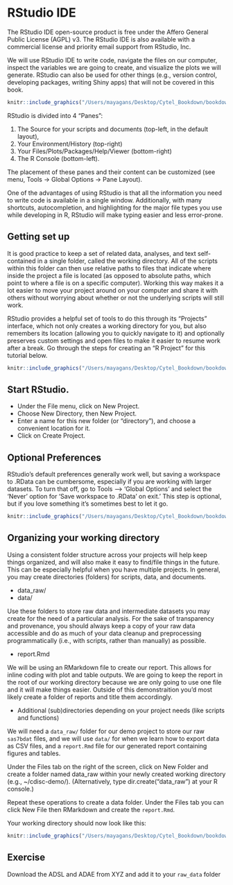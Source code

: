 # RStudio IDE {#intro}

The RStudio IDE open-source product is free under the Affero General Public License (AGPL) v3. The RStudio IDE is also available with a commercial license and priority email support from RStudio, Inc.

We will use RStudio IDE to write code, navigate the files on our computer, inspect the variables we are going to create, and visualize the plots we will generate. RStudio can also be used for other things (e.g., version control, developing packages, writing Shiny apps) that will not be covered in this book.

```r
knitr::include_graphics("/Users/mayagans/Desktop/Cytel_Bookdown/bookdown-demo-master/_book/bookdown-demo_files/figure-html/rstudio-screenshot.png")
```

RStudio is divided into 4 “Panes”: 

  1) The Source for your scripts and documents (top-left, in the default layout), 
  2) Your Environment/History (top-right)
  3) Your Files/Plots/Packages/Help/Viewer (bottom-right)
  4) The R Console (bottom-left). 
  
The placement of these panes and their content can be customized (see menu, Tools -> Global Options -> Pane Layout).

One of the advantages of using RStudio is that all the information you need to write code is available in a single window. Additionally, with many shortcuts, autocompletion, and highlighting for the major file types you use while developing in R, RStudio will make typing easier and less error-prone.

## Getting set up
It is good practice to keep a set of related data, analyses, and text self-contained in a single folder, called the working directory. All of the scripts within this folder can then use relative paths to files that indicate where inside the project a file is located (as opposed to absolute paths, which point to where a file is on a specific computer). Working this way makes it a lot easier to move your project around on your computer and share it with others without worrying about whether or not the underlying scripts will still work.

RStudio provides a helpful set of tools to do this through its “Projects” interface, which not only creates a working directory for you, but also remembers its location (allowing you to quickly navigate to it) and optionally preserves custom settings and open files to make it easier to resume work after a break. Go through the steps for creating an “R Project” for this tutorial below.

```r
knitr::include_graphics("/Users/mayagans/Desktop/Cytel_Bookdown/bookdown-demo-master/_book/bookdown-demo_files/figure-html/rstudio-newproject.png")
```

## Start RStudio.
 - Under the File menu, click on New Project.
 - Choose New Directory, then New Project.
 - Enter a name for this new folder (or “directory”), and choose a convenient location for it.
 - Click on Create Project.

## Optional Preferences 
RStudio’s default preferences generally work well, but saving a workspace to .RData can be cumbersome, especially if you are working with larger datasets. To turn that off, go to Tools –> ‘Global Options’ and select the ‘Never’ option for ‘Save workspace to .RData’ on exit.’ This step is optional, but if you love something it's sometimes best to let it go.

```r
knitr::include_graphics("/Users/mayagans/Desktop/Cytel_Bookdown/bookdown-demo-master/_book/bookdown-demo_files/figure-html/rstudio-preferences.png")
```


## Organizing your working directory
Using a consistent folder structure across your projects will help keep things organized, and will also make it easy to find/file things in the future. This can be especially helpful when you have multiple projects. In general, you may create directories (folders) for scripts, data, and documents.

 - data_raw/
 - data/ 

Use these folders to store raw data and intermediate datasets you may create for the need of a particular analysis. For the sake of transparency and provenance, you should always keep a copy of your raw data accessible and do as much of your data cleanup and preprocessing programmatically (i.e., with scripts, rather than manually) as possible.

  - report.Rmd
  
We will be using an RMarkdown file to create our report. This allows for inline coding with plot and table outputs. We are going to keep the report in the root of our working directory because we are only going to use one file and it will make things easier. Outside of this demonstraition you'd most likely create a folder of reports and title them accordingly.

  - Additional (sub)directories depending on your project needs (like scripts and functions)

We will need a `data_raw/` folder for our demo project to store our raw `sas7bdat` files, and we will use `data/` for when we learn how to export data as CSV files, and a `report.Rmd` file for our generated report containing figures and tables.

Under the Files tab on the right of the screen, click on New Folder and create a folder named data_raw within your newly created working directory (e.g., ~/cdisc-demo/). (Alternatively, type dir.create("data_raw") at your R console.) 

Repeat these operations to create a data folder. Under the Files tab you can click New File then RMarkdown and create the `report.Rmd`.

Your working directory should now look like this:

```r
knitr::include_graphics("/Users/mayagans/Desktop/Cytel_Bookdown/bookdown-demo-master/_book/bookdown-demo_files/figure-html/rstudio-filestructure.png")
```

## Exercise

Download the ADSL and ADAE from XYZ and add it to your `raw_data` folder
